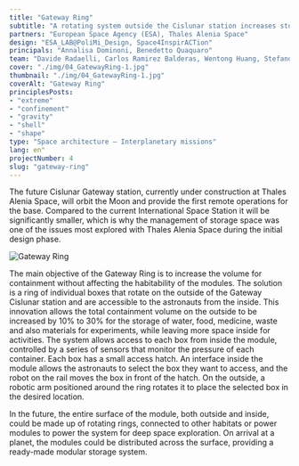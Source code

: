 ```yaml
---
title: "Gateway Ring"
subtitle: "A rotating system outside the Cislunar station increases storage capacity while keeping the internal habitat free for other activities."
partners: "European Space Agency (ESA), Thales Alenia Space"
design: "ESA_LAB@PoliMi_Design, Space4InspirACTion"
principals: "Annalisa Dominoni, Benedetto Quaquaro"
team: "Davide Radaelli, Carlos Ramirez Balderas, Wentong Huang, Stefano Mangini,  Brako Kofi Odame-Kani, Francesco Rasetti, Federico Ramognino, Lin Zhu"
cover: "./img/04_GatewayRing-1.jpg"
thumbnail: "./img/04_GatewayRing-1.jpg"
coverAlt: "Gateway Ring"
principlesPosts: 
- "extreme" 
- "confinement" 
- "gravity"
- "shell"
- "shape"
type: "Space architecture — Interplanetary missions"
lang: en"
projectNumber: 4
slug: "gateway-ring"
---
```



The future Cislunar Gateway station, currently under construction at Thales Alenia Space, will orbit the Moon and provide the first remote operations for the base. Compared to the current International Space Station it will be significantly smaller, which is why the management of storage space was one of the issues most explored with Thales Alenia Space during the initial design phase.

<Image src={Image1} alt="Gateway Ring" class="py-6 w-full"/>

The main objective of the Gateway Ring is to increase the volume for containment without affecting the habitability of the modules. The solution is a ring of individual boxes that rotate on the outside of the Gateway Cislunar station and are accessible to the astronauts from the inside. This innovation allows the total containment volume on the outside to be increased by 10% to 30% for the storage of water, food, medicine, waste and also materials for experiments, while leaving more space inside for activities. The system allows access to each box from inside the module, controlled by a series of sensors that monitor the pressure of each container. Each box has a small access hatch. An interface inside the module allows the astronauts to select the box they want to access, and the robot on the rail moves the box in front of the hatch. On the outside, a robotic arm positioned around the ring rotates it to place the selected box in the desired location.

In the future, the entire surface of the module, both outside and inside, could be made up of rotating rings, connected to other habitats or power modules to power the system for deep space exploration. On arrival at a planet, the modules could be distributed across the surface, providing a ready-made modular storage system.